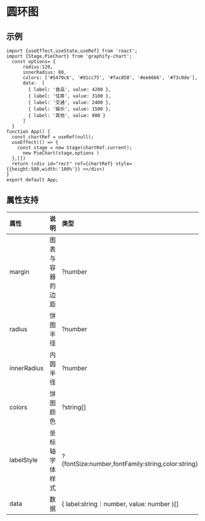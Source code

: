 

# 圆环图

## 示例
```tsx preview
import {useEffect,useState,useRef} from 'react';
import {Stage,PieChart} from 'graphify-chart';
  const options= {
      radius:120,
      innerRadius: 80,
      colors: ['#5470c6', '#91cc75', '#fac858', '#ee6666', '#73c0de'],
      data:  [
        { label: '食品', value: 4200 },
        { label: '住房', value: 3100 },
        { label: '交通', value: 2400 },
        { label: '娱乐', value: 1500 },
        { label: '其他', value: 800 }
      ]
  }
function App() {
  const chartRef = useRef(null);
  useEffect(() => {
    const stage = new Stage(chartRef.current);
      new PieChart(stage,options )
  },[])
  return (<div id="rect" ref={chartRef} style={{height:500,width:'100%'}} ></div>)
}
export default App;
```
## 属性支持

| 属性 | 说明  | 类型 | 默认值 |
| :-- | :---: | :--- | :---: |
| margin | 图表与容器的边距 | ?number | 30 |
| radius | 饼图半径 | ?number | 150 |
| innerRadius | 内圆半径 | ?number | 0（表示无内圆环） |
| colors | 饼图颜色 | ?string[] | ['#FF6B6B', '#4ECDC4', '#45B7D1', '#96CEB4', '#FFEEAD'] |
| labelStyle | 坐标轴字体样式 | ?\{fontSize:number,fontFamily:string,color:string} | \{fontSize:12,fontFamily:默认字体,color:\#333} |
| data | 数据 | \{ label:string｜number, value: number }[] | 无 |


